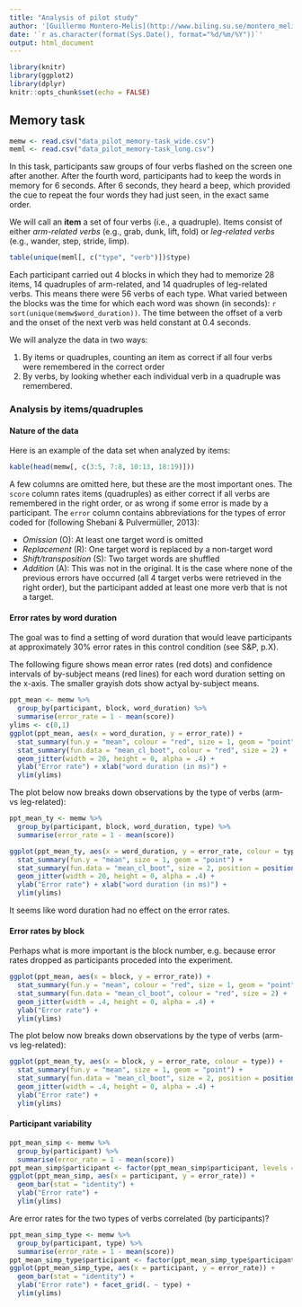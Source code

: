 ```yaml
---
title: "Analysis of pilot study"
author: '[Guillermo Montero-Melis](http://www.biling.su.se/montero_melis_guillermo)'
date: '`r as.character(format(Sys.Date(), format="%d/%m/%Y"))`'
output: html_document
---
```


```r
library(knitr)
library(ggplot2)
library(dplyr)
knitr::opts_chunk$set(echo = FALSE)
```

## Memory task

```r
memw <- read.csv("data_pilot_memory-task_wide.csv")
meml <- read.csv("data_pilot_memory-task_long.csv")
```

In this task, participants saw groups of four verbs flashed on the screen one after another.
After the fourth word, participants had to keep the words in memory for 6 seconds. After 6 seconds, they heard a beep, which provided the cue to repeat the four words they had just seen, in the exact same order.

We will call an **item** a set of four verbs (i.e., a quadruple). Items consist of either *arm-related verbs* (e.g., grab, dunk, lift, fold) or *leg-related verbs* (e.g., wander, step, stride, limp).

```r
table(unique(meml[, c("type", "verb")])$type)
```

Each participant carried out 4 blocks in which they had to memorize 28 items, 14 quadruples of arm-related, and 14 quadruples of leg-related verbs.
This means there were 56 verbs of each type.
What varied between the blocks was the time for which each word was shown (in seconds): 
`r sort(unique(memw$word_duration))`.
The time between the offset of a verb and the onset of the next verb was held constant at 0.4 seconds.

We will analyze the data in two ways:

1. By items or quadruples, counting an item as correct if all four verbs were remembered in the correct order
2. By verbs, by looking whether each individual verb in a quadruple was remembered.


### Analysis by items/quadruples

#### Nature of the data

Here is an example of the data set when analyzed by items:

```r
kable(head(memw[, c(3:5, 7:8, 10:13, 18:19)]))
```

A few columns are omitted here, but these are the most important ones.
The `score` column rates items (quadruples) as either correct if all verbs are remembered in the right order, or as wrong if some error is made by a participant.
The `error`  column contains abbreviations for the types of error coded for (following Shebani & Pulvermüller, 2013):

- *Omission* (O): At least one target word is omitted
- *Replacement* (R): One target word is replaced by a non-target word
- *Shift/transposition* (S): Two target words are shuffled
- *Addition* (A): This was not in the original. It is the case where none of the previous errors have occurred (all 4 target verbs were retrieved in the right order), but the participant added at least one more verb that is not a target.


#### Error rates by word duration

The goal was to find a setting of word duration that would leave participants at approximately 30% error rates in this control condition (see S&P, p.X).

The following figure shows mean error rates (red dots) and confidence intervals of by-subject means (red lines) for each word duration setting on the x-axis. The smaller grayish dots show actyal by-subject means.


```r
ppt_mean <- memw %>% 
  group_by(participant, block, word_duration) %>%
  summarise(error_rate = 1 - mean(score))
ylims <- c(0,1)
ggplot(ppt_mean, aes(x = word_duration, y = error_rate)) +
  stat_summary(fun.y = "mean", colour = "red", size = 1, geom = "point") +
  stat_summary(fun.data = "mean_cl_boot", colour = "red", size = 2) +
  geom_jitter(width = 20, height = 0, alpha = .4) +
  ylab("Error rate") + xlab("word duration (in ms)") +
  ylim(ylims)
```

The plot below now breaks down observations by the type of verbs (arm- vs leg-related):

```r
ppt_mean_ty <- memw %>% 
  group_by(participant, block, word_duration, type) %>%
  summarise(error_rate = 1 - mean(score))

ggplot(ppt_mean_ty, aes(x = word_duration, y = error_rate, colour = type)) +
  stat_summary(fun.y = "mean", size = 1, geom = "point") +
  stat_summary(fun.data = "mean_cl_boot", size = 2, position = position_dodge(width = 20)) +
  geom_jitter(width = 20, height = 0, alpha = .4) +
  ylab("Error rate") + xlab("word duration (in ms)") +
  ylim(ylims)
```

It seems like word duration had no effect on the error rates.


#### Error rates by block

Perhaps what is more important is the block number, e.g. because error rates dropped as participants proceded into the experiment.


```r
ggplot(ppt_mean, aes(x = block, y = error_rate)) +
  stat_summary(fun.y = "mean", colour = "red", size = 1, geom = "point") +
  stat_summary(fun.data = "mean_cl_boot", colour = "red", size = 2) +
  geom_jitter(width = .4, height = 0, alpha = .4) +
  ylab("Error rate") +
  ylim(ylims)
```

The plot below now breaks down observations by the type of verbs (arm- vs leg-related):

```r
ggplot(ppt_mean_ty, aes(x = block, y = error_rate, colour = type)) +
  stat_summary(fun.y = "mean", size = 1, geom = "point") +
  stat_summary(fun.data = "mean_cl_boot", size = 2, position = position_dodge(width = .5)) +
  geom_jitter(width = .4, height = 0, alpha = .4) +
  ylab("Error rate") + 
  ylim(ylims)
```


#### Participant variability

```r
ppt_mean_simp <- memw %>% 
  group_by(participant) %>%
  summarise(error_rate = 1 - mean(score))
ppt_mean_simp$participant <- factor(ppt_mean_simp$participant, levels = ppt_mean_simp$participant[order(ppt_mean_simp$error_rate)])
ggplot(ppt_mean_simp, aes(x = participant, y = error_rate)) +
  geom_bar(stat = "identity") +
  ylab("Error rate") +
  ylim(ylims)
```


Are error rates for the two types of verbs correlated (by participants)?

```r
ppt_mean_simp_type <- memw %>% 
  group_by(participant, type) %>%
  summarise(error_rate = 1 - mean(score))
ppt_mean_simp_type$participant <- factor(ppt_mean_simp_type$participant, levels = ppt_mean_simp$participant[order(ppt_mean_simp$error_rate)])
ggplot(ppt_mean_simp_type, aes(x = participant, y = error_rate)) +
  geom_bar(stat = "identity") +
  ylab("Error rate") + facet_grid(. ~ type) +
  ylim(ylims)
```

